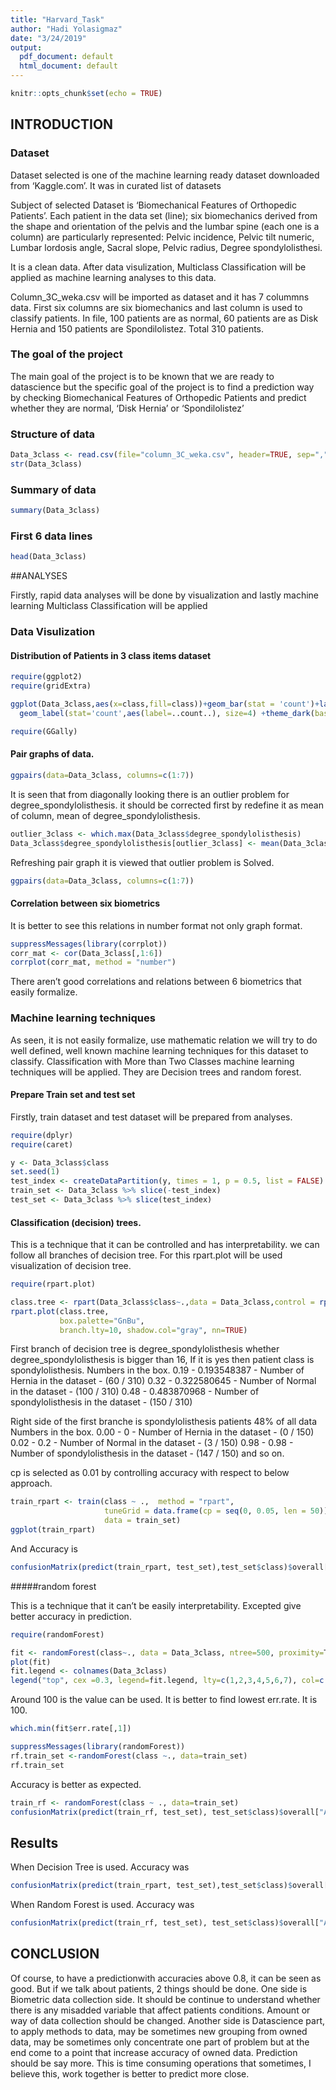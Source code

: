 ```yaml
---
title: "Harvard_Task"
author: "Hadi Yolasigmaz"
date: "3/24/2019"
output:
  pdf_document: default
  html_document: default
---
```

```r
knitr::opts_chunk$set(echo = TRUE)
```

## INTRODUCTION

### Dataset

Dataset selected is one of the machine learning ready dataset downloaded from 'Kaggle.com'. It was in curated list of datasets

Subject of selected Dataset is 'Biomechanical Features of Orthopedic Patients'. Each patient in the data set (line); six biomechanics derived from the shape and orientation of the pelvis and the lumbar spine (each one is a column) are particularly represented: Pelvic incidence, Pelvic tilt numeric, Lumbar lordosis angle, Sacral slope, Pelvic radius, Degree spondylolisthesi.
  
It is a clean data. After data visulization, Multiclass Classification will be applied as machine learning analyses to this data.

Column_3C_weka.csv will be imported as dataset and it has 7 colummns data. First six columns are six biomechanics and last column is used to classify patients. In file, 100 patients are as normal, 60 patients are as Disk Hernia and 150 patients are Spondilolistez. Total 310 patients.  

### The goal of the project

The main goal of the project is to be known that we are ready to datascience but the specific goal of the project is to find a prediction way by checking Biomechanical Features of Orthopedic Patients and predict whether they are normal, 'Disk Hernia' or 'Spondilolistez' 

### Structure of data

```r
Data_3class <- read.csv(file="column_3C_weka.csv", header=TRUE, sep=",")
str(Data_3class)
```

### Summary of data

```r
summary(Data_3class)
```

### First 6 data lines

```r
head(Data_3class)
```

##ANALYSES

Firstly, rapid data analyses will be done  by visualization and lastly machine learning Multiclass Classification will be applied 

### Data Visulization

#### Distribution of Patients in 3 class items dataset

```r
require(ggplot2)
require(gridExtra)
```

```r
ggplot(Data_3class,aes(x=class,fill=class))+geom_bar(stat = 'count')+labs(x = 'Distribution of patients') +
  geom_label(stat='count',aes(label=..count..), size=4) +theme_dark(base_size = 12)
```

```r
require(GGally)
```

#### Pair graphs of data.

```r
ggpairs(data=Data_3class, columns=c(1:7))
```

It is seen that from diagonally looking there is an outlier problem for degree_spondylolisthesis. it should be corrected first by redefine it as mean of column, mean of degree_spondylolisthesis.

```r
outlier_3class <- which.max(Data_3class$degree_spondylolisthesis)
Data_3class$degree_spondylolisthesis[outlier_3class] <- mean(Data_3class$degree_spondylolisthesis)
```

Refreshing pair graph it is viewed that outlier problem is Solved.

```r
ggpairs(data=Data_3class, columns=c(1:7))
```

#### Correlation between six biometrics

It is better to see  this relations in number format not only graph format. 

```r
suppressMessages(library(corrplot))
corr_mat <- cor(Data_3class[,1:6])
corrplot(corr_mat, method = "number")
```

There aren't good correlations and relations between 6 biometrics that easily formalize.

### Machine learning techniques

As seen, it is not easily formalize, use mathematic relation we  will try to do well defined, well known machine learning techniques for this dataset to classify. 
Classification with More than Two Classes machine learning techniques will be applied. They are Decision trees and  random forest.

#### Prepare Train set and test set
Firstly, train dataset and test dataset will be prepared from analyses.

```r
require(dplyr)
require(caret)
```

```r
y <- Data_3class$class
set.seed(1)
test_index <- createDataPartition(y, times = 1, p = 0.5, list = FALSE)
train_set <- Data_3class %>% slice(-test_index)
test_set <- Data_3class %>% slice(test_index)
```

#### Classification (decision) trees.

This is a technique that it can be controlled and has interpretability. we can follow all branches of decision tree. For this rpart.plot will be used visualization of decision tree.

```r
require(rpart.plot)
```

```r
class.tree <- rpart(Data_3class$class~.,data = Data_3class,control = rpart.control(cp = 0.01))
rpart.plot(class.tree, 
           box.palette="GnBu",
           branch.lty=10, shadow.col="gray", nn=TRUE)
```

First branch of decision tree is degree_spondylolisthesis whether degree_spondylolisthesis is bigger than 16, If it is yes then patient class is spondylolisthesis.
Numbers in the box.
0.19 - 0.193548387 - Number of Hernia in the dataset - (60 / 310)
0.32 - 0.322580645 - Number of Normal in the dataset - (100 / 310)
0.48 - 0.483870968 - Number of spondylolisthesis in the dataset - (150 / 310)
 
Right side of the first branche is spondylolisthesis patients
48% of all data
Numbers in the box.
0.00 - 0 - Number of Hernia in the dataset - (0 / 150)
0.02 - 0.2 - Number of Normal in the dataset - (3 / 150)
0.98 - 0.98 - Number of spondylolisthesis in the dataset - (147 / 150)
and so on.

cp is selected  as 0.01 by controlling accuracy with respect to below approach.    

```r
train_rpart <- train(class ~ .,  method = "rpart",
                     tuneGrid = data.frame(cp = seq(0, 0.05, len = 50)),
                     data = train_set)
ggplot(train_rpart)
```

And Accuracy is 

```r
confusionMatrix(predict(train_rpart, test_set),test_set$class)$overall["Accuracy"]
```

#####random forest

This is a technique that it can't be easily interpretability. Excepted give better accuracy in prediction.

```r
require(randomForest)
```

```r
fit <- randomForest(class~., data = Data_3class, ntree=500, proximity=T) 
plot(fit)
fit.legend <- colnames(Data_3class)
legend("top", cex =0.3, legend=fit.legend, lty=c(1,2,3,4,5,6,7), col=c(1,2,3,4,5,6,7), horiz=T)
```

Around 100 is the value can be used. It is better to find lowest err.rate. It is 100.

```r
which.min(fit$err.rate[,1])
```

```r
suppressMessages(library(randomForest))
rf.train_set <-randomForest(class ~., data=train_set)
rf.train_set
```

Accuracy is better as expected.

```r
train_rf <- randomForest(class ~ ., data=train_set)
confusionMatrix(predict(train_rf, test_set), test_set$class)$overall["Accuracy"]
```

## Results

When Decision Tree is used. Accuracy was 

```r
confusionMatrix(predict(train_rpart, test_set),test_set$class)$overall["Accuracy"]
```

When Random Forest is used. Accuracy was 

```r
confusionMatrix(predict(train_rf, test_set), test_set$class)$overall["Accuracy"]
```

## CONCLUSION

Of course, to have a predictionwith accuracies above 0.8, it can be seen as good. 
But if we talk about patients, 2 things should be done. 
One side is Biometric data collection side. It should be  continue to understand whether there is any misadded variable that affect patients conditions. Amount or way of data collection should be changed.
Another side  is Datascience part, to apply methods to data, may be sometimes new grouping from owned data, may be sometimes only concentrate one part of problem but at the end come to a point that increase accuracy of owned data. Prediction should be say more. This is time consuming operations that sometimes, I believe this, work together is better to predict more close.

